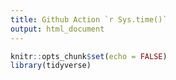 ```yaml
---
title: Github Action `r Sys.time()`
output: html_document
---
```


```r
knitr::opts_chunk$set(echo = FALSE)
library(tidyverse)
```